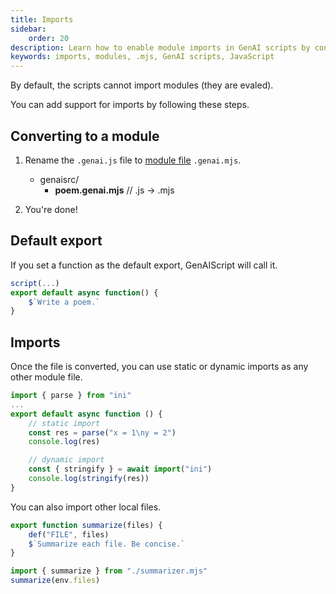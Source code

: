 ```yaml
---
title: Imports
sidebar:
    order: 20
description: Learn how to enable module imports in GenAI scripts by converting them to .mjs format and using static or dynamic imports.
keywords: imports, modules, .mjs, GenAI scripts, JavaScript
---
```



By default, the scripts cannot import modules (they are evaled).

You can add support for imports by following these steps.

## Converting to a module

<Steps>

<ol>

<li>

Rename the `.genai.js` file
to [module file](https://developer.mozilla.org/en-US/docs/Web/JavaScript/Guide/Modules#aside_%E2%80%94_.mjs_versus_.js) `.genai.mjs`.

<FileTree>

-   genaisrc/
    -   **poem.genai.mjs** // .js -> .mjs

</FileTree>

</li>

<li>

You're done!

</li>

</ol>

</Steps>

## Default export

If you set a function as the default export, GenAIScript will call it.

```js title="poem.genai.mjs" "export default async function() {" "}"
script(...)
export default async function() {
    $`Write a poem.`
}
```


## Imports

Once the file is converted, you can use static or dynamic imports as any other module file.

```js
import { parse } from "ini"
...
export default async function () {
    // static import
    const res = parse("x = 1\ny = 2")
    console.log(res)

    // dynamic import
    const { stringify } = await import("ini")
    console.log(stringify(res))
}
```

You can also import other local files.

```js title="summarizer.mjs"
export function summarize(files) {
    def("FILE", files)
    $`Summarize each file. Be concise.`
}
```

```js title="summarize.genai.mjs"
import { summarize } from "./summarizer.mjs"
summarize(env.files)
```
